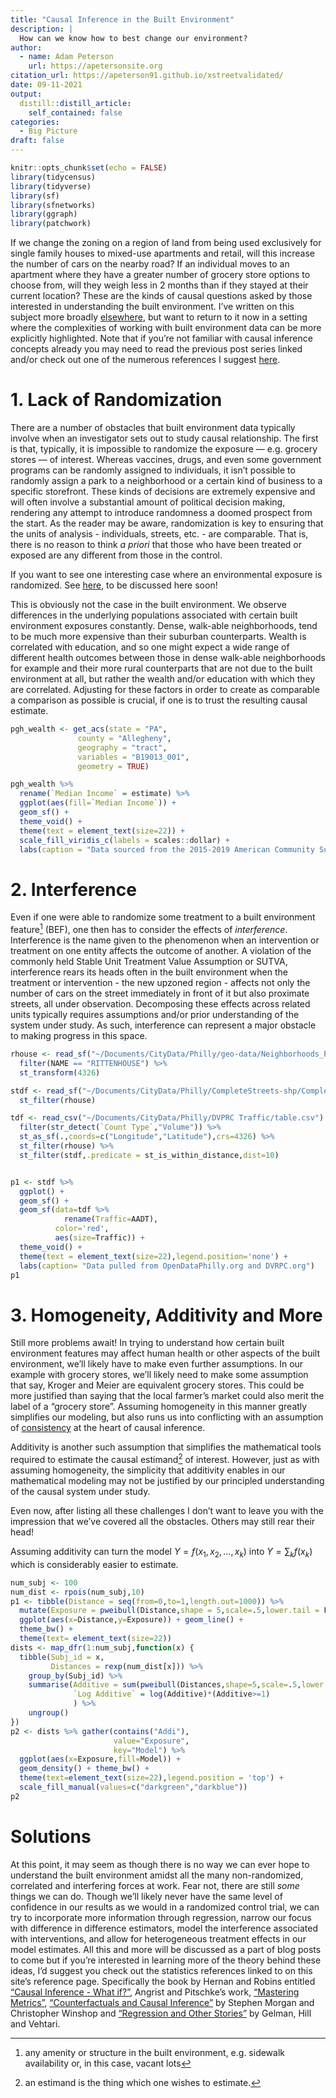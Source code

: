 ```yaml
---
title: "Causal Inference in the Built Environment"
description: |
  How can we know how to best change our environment?
author:
  - name: Adam Peterson
    url: https://apetersonsite.org
citation_url: https://apeterson91.github.io/xstreetvalidated/
date: 09-11-2021
output:
  distill::distill_article:
    self_contained: false
categories:
  - Big Picture
draft: false
---
```



```r
knitr::opts_chunk$set(echo = FALSE)
library(tidycensus)
library(tidyverse)
library(sf)
library(sfnetworks)
library(ggraph)
library(patchwork)
```


If we change the zoning on a region of land from being used exclusively
for single family houses to mixed-use apartments and retail, will this increase 
the number of cars on the nearby road? If an individual moves to an apartment
where they have a greater number of grocery store options to choose from, 
will they weigh less in 2 months than if they stayed at their current location?
These are the kinds of causal questions asked by those 
interested in understanding the built environment. I've written on this 
subject more broadly [elsewhere](https://www.apetersonsite.org/post/causal_inference_preface/), 
but want to return to it now in a setting where the complexities of 
working with built environment data can be more explicitly highlighted.
Note that if you're not familiar with causal inference concepts already you may
need to read the previous post series linked and/or check out one of the numerous
references I suggest [here](https://www.apetersonsite.org/post/phdlessons/).

# 1. Lack of Randomization

There are a number of obstacles that built environment data typically involve
when an investigator sets out to study causal relationship. The first
is that, typically, it is impossible to randomize the exposure 
--- e.g. grocery stores --- of interest.
Whereas vaccines, drugs, and even some government programs can be randomly 
assigned to individuals, it isn't possible to randomly assign a park to a 
neighborhood or a certain kind of business to a specific storefront. 
These kinds of decisions are extremely expensive and will often involve a 
substantial amount of political decision making, rendering any attempt to 
introduce randomness a doomed prospect from the start.
As the reader may be aware, randomization is key to ensuring that the 
units of analysis - individuals, streets, etc. -  are comparable.
That is, there is no reason to think *a priori* that those who have been treated 
or exposed are any different from those in the control. 

<aside>
If you want to see one interesting case where an environmental exposure
is randomized. See 
[here](https://ajph.aphapublications.org/doi/full/10.2105/AJPH.2018.304752), to
be discussed here soon!
</aside>

This is obviously not the case in the built environment. We observe differences
in the underlying populations associated with certain built environment exposures
constantly. Dense, walk-able neighborhoods, tend to be much more expensive
than their suburban counterparts. Wealth is correlated with education, and 
so one might expect a wide range of different health outcomes between those in
dense walk-able neighborhoods for example and their more rural counterparts that
are not due to the built environment at all, but rather the wealth and/or education
with which they are correlated. Adjusting for these factors in order
to create as comparable a comparison as possible is crucial, if one is 
to trust the resulting causal estimate.


```r
pgh_wealth <- get_acs(state = "PA", 
               county = "Allegheny",
               geography = "tract",
               variables = "B19013_001", 
               geometry = TRUE)

pgh_wealth %>% 
  rename(`Median Income` = estimate) %>% 
  ggplot(aes(fill=`Median Income`)) + 
  geom_sf() + 
  theme_void() + 
  theme(text = element_text(size=22)) + 
  scale_fill_viridis_c(labels = scales::dollar) + 
  labs(caption = "Data sourced from the 2015-2019 American Community Survey.")
```


# 2. Interference

Even if one were able to randomize some treatment to a built environment 
feature^[any amenity or structure in the built environment, 
e.g. sidewalk availability or, in this case, vacant lots] (BEF), one then has to 
consider the effects of *interference*. Interference is the name given to the
phenomenon when an intervention or treatment on one entity affects the 
outcome of another. A violation of the commonly held Stable Unit 
Treatment Value Assumption or SUTVA, interference rears its heads often 
in the built environment when the treatment or intervention - the new
upzoned region -
affects not only the number of cars on the street immediately in front of it 
but also proximate streets, all under observation. Decomposing 
these effects across related units typically requires assumptions and/or 
prior understanding of the system under study. As such,
interference can represent a major obstacle to making progress in this space.

```r
rhouse <- read_sf("~/Documents/CityData/Philly/geo-data/Neighborhoods_Philadelphia/Neighborhoods_Philadelphia.shp") %>% 
  filter(NAME == "RITTENHOUSE") %>% 
  st_transform(4326)

stdf <- read_sf("~/Documents/CityData/Philly/CompleteStreets-shp/CompleteStreets.shp") %>% 
  st_filter(rhouse)

tdf <- read_csv("~/Documents/CityData/Philly/DVPRC Traffic/table.csv") %>% 
  filter(str_detect(`Count Type`,"Volume")) %>% 
  st_as_sf(.,coords=c("Longitude","Latitude"),crs=4326) %>% 
  st_filter(rhouse) %>% 
  st_filter(stdf,.predicate = st_is_within_distance,dist=10)


p1 <- stdf %>% 
  ggplot() + 
  geom_sf() + 
  geom_sf(data=tdf %>% 
            rename(Traffic=AADT),
          color='red',
          aes(size=Traffic)) + 
  theme_void() + 
  theme(text = element_text(size=22),legend.position='none') + 
  labs(caption= "Data pulled from OpenDataPhilly.org and DVRPC.org")
p1
```

# 3. Homogeneity, Additivity and More

Still more problems await! In trying to understand how certain built environment
features may affect human health or other aspects of the built environment,
we'll likely have to make even further assumptions. In our example with grocery
stores, we'll likely need to make some assumption that say, Kroger and Meier
are equivalent grocery stores. This could be more justified than saying 
that the local farmer's market could also merit the label of a "grocery store". 
Assuming homogeneity in this manner greatly simplifies our modeling, but 
also runs us into conflicting with an assumption of 
[consistency](https://www.apetersonsite.org/post/causal_inference_preface/) at 
the heart of causal inference. 

Additivity is another such assumption that simplifies the mathematical tools required
to estimate the causal estimand^[an estimand is the thing which one wishes to estimate.]
of interest. However, just as with assuming homogeneity, the simplicity that 
additivity enables in our mathematical modeling may not be justified by our 
principled understanding of the causal system under study. 

Even now, after listing all these challenges I don't want to leave you with the 
impression that we've covered all the obstacles. Others may still rear their head! 

<aside>
Assuming additivity can turn the model $Y = f(x_{1},x_{2},...,x_{k})$
into $Y = \sum_k f(x_{k})$ which is considerably easier to estimate.
</aside>
```r
num_subj <- 100
num_dist <- rpois(num_subj,10)
p1 <- tibble(Distance = seq(from=0,to=1,length.out=1000)) %>%
  mutate(Exposure = pweibull(Distance,shape = 5,scale=.5,lower.tail = F)) %>%
  ggplot(aes(x=Distance,y=Exposure)) + geom_line() + 
  theme_bw() + 
  theme(text= element_text(size=22))
dists <- map_dfr(1:num_subj,function(x) {
  tibble(Subj_id = x,
         Distances = rexp(num_dist[x])) %>%
    group_by(Subj_id) %>%
    summarise(Additive = sum(pweibull(Distances,shape=5,scale=.5,lower.tail = F)),
              `Log Additive` = log(Additive)*(Additive>=1)
              ) %>%
    ungroup()
})
p2 <- dists %>% gather(contains("Addi"),
                       value="Exposure",
                       key="Model") %>% 
  ggplot(aes(x=Exposure,fill=Model)) + 
  geom_density() + theme_bw() + 
  theme(text=element_text(size=22),legend.position = 'top') + 
  scale_fill_manual(values=c("darkgreen","darkblue"))
p2
```

# Solutions

At this point, it may seem as though there is no way we can ever hope 
to understand the built environment amidst all the many non-randomized, 
correlated and interfering forces at work. 
Fear not, there are still *some* things we can do.
Though we'll likely never have the same level of confidence in our results 
as we would in a randomized control trial, we can try to incorporate more 
information through regression, narrow our focus with difference in 
difference estimators, model the interference associated with interventions, 
and allow for heterogeneous treatment effects in our model estimates.
All this and more will be discussed as a part of blog posts to come but if you're 
interested in learning more of the theory behind these ideas, I'd suggest you check out the statistics
references linked to on this site's reference page. Specifically the book by
Hernan and Robins entitled 
["Causal Inference - What if?"](https://www.hsph.harvard.edu/miguel-hernan/causal-inference-book/), 
Angrist and Pitschke's work, 
["Mastering Metrics"](https://press.princeton.edu/books/paperback/9780691152844/mastering-metrics), 
["Counterfactuals and Causal 
Inference"](https://www.cambridge.org/core/books/counterfactuals-and-causal-inference/5CC81E6DF63C5E5A8B88F79D45E1D1B7) by Stephen Morgan and Christopher Winshop and 
["Regression and Other Stories"](https://avehtari.github.io/ROS-Examples/index.html)
by Gelman, Hill and Vehtari.


